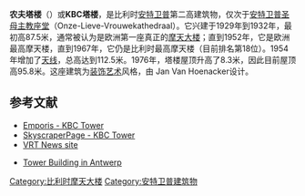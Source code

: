 {{Infobox Skyscraper
|building_name= 农夫塔楼 / KBC塔楼
|image= 
|location= {{BEL}}[[安特卫普|安特卫普]]
|coordinates= {{coord|51|13|07|N|4|24|15|E|display=inline,title}}
|status= 建成
|constructed= 1929 - 1932
|antenna_spire= 112.5米
|roof= 95.8米
|floor_count= 26
|elevator_count= 15
|opening= 1932
|use= Office
|cost=
|architect= Emiel van Averbeke
|developer=
|references= [http://www.emporis.com/application/?nav=building&lng=3&id=108999 Emporis - KBC Tower]
}}
'''农夫塔楼'''（{{lang-nl|Boerentoren}}）或'''KBC塔楼'''，是比利时[[安特卫普|安特卫普]]第二高建筑物，仅次于[[安特卫普主教座堂|安特卫普圣母主教座堂]]（Onze-Lieve-Vrouwekathedraal）。它兴建于1929年到1932年，最初高87.5米，通常被认为是欧洲第一座真正的[[摩天大楼|摩天大楼]]；直到1952年，它是欧洲最高摩天楼，直到1967年，它仍是比利时最高摩天楼（目前排名第18位）。1954年增加了[[天线|天线]]，总高达到112.5米。1976年，塔楼屋顶升高了8.3米，因此目前屋顶高95.8米。这座建筑为[[装饰艺术|装饰艺术]]风格，由 Jan Van Hoenacker设计。

== 参考文献 ==
* [http://www.emporis.com/application/?nav=building&lng=3&id=108999 Emporis - KBC Tower]
* [http://skyscraperpage.com/cities/?buildingID=1179 SkyscraperPage - KBC Tower] {{Wayback|url=http://skyscraperpage.com/cities/?buildingID=1179 |date=20170108021142 }}
* [https://web.archive.org/web/20080929014842/http://www2.vrtnieuws.net/cm/flandersnews.be/Flanders+Today/tourism/060828_Boerentoren VRT News site]
* {{nl icon}} [https://web.archive.org/web/20071126112159/http://www.pienternet.be/pano/boerentoren/info.html Tower Building in Antwerp]

[[Category:比利时摩天大楼|Category:比利时摩天大楼]]
[[Category:安特卫普建筑物|Category:安特卫普建筑物]]